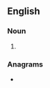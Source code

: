 ==English==

===Noun===
{{head|en|noun plural form}}

# {{plural of|decennial|lang=en}}

===Anagrams===
* {{anagrams|en|celandines|line dances|line-dances}}